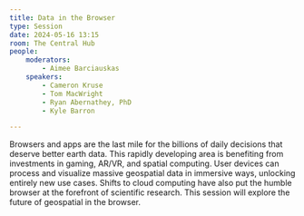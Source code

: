 ```yaml
---
title: Data in the Browser
type: Session
date: 2024-05-16 13:15
room: The Central Hub
people:
    moderators:
        - Aimee Barciauskas
    speakers:
        - Cameron Kruse
        - Tom MacWright
        - Ryan Abernathey, PhD
        - Kyle Barron

---
```

Browsers and apps are the last mile for the billions of daily decisions that deserve better earth data. This rapidly developing area is benefiting from investments in gaming, AR/VR, and spatial computing. User devices can process and visualize massive geospatial data in immersive ways, unlocking entirely new use cases. Shifts to cloud computing have also put the humble browser at the forefront of scientific research. This session will explore the future of geospatial in the browser.